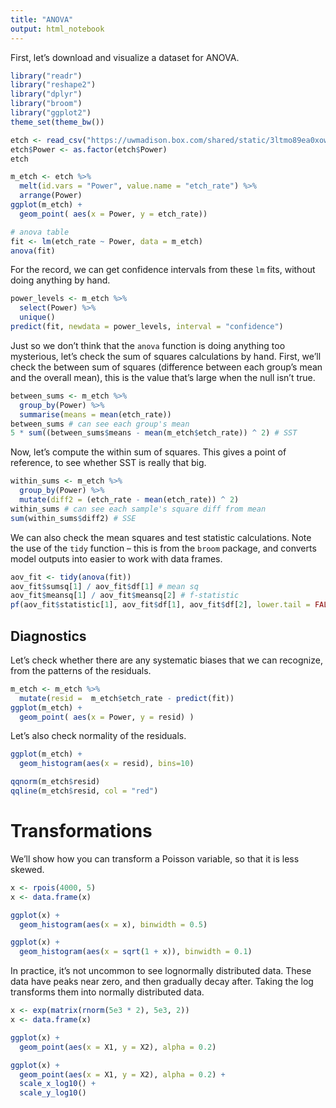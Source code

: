 ```yaml
---
title: "ANOVA"
output: html_notebook
---
```


First, let's download and visualize a dataset for ANOVA.

```r
library("readr")
library("reshape2")
library("dplyr")
library("broom")
library("ggplot2")
theme_set(theme_bw())
```

```r
etch <- read_csv("https://uwmadison.box.com/shared/static/3ltmo89ea0xowsh1386x9fk58qc51ned.txt")
etch$Power <- as.factor(etch$Power)
etch
```

```r
m_etch <- etch %>%
  melt(id.vars = "Power", value.name = "etch_rate") %>%
  arrange(Power)
ggplot(m_etch) +
  geom_point( aes(x = Power, y = etch_rate))
```

```r
# anova table
fit <- lm(etch_rate ~ Power, data = m_etch)
anova(fit)
```

For the record, we can get confidence intervals from these `lm` fits, without
doing anything by hand.

```r
power_levels <- m_etch %>%
  select(Power) %>%
  unique()
predict(fit, newdata = power_levels, interval = "confidence")
```


Just so we don't think that the `anova` function is doing anything too
mysterious, let's check the sum of squares calculations by hand. First, we'll
check the between sum of squares (difference between each group's mean and the
overall mean), this is the value that's large when the null isn't true.

```r
between_sums <- m_etch %>%
  group_by(Power) %>%
  summarise(means = mean(etch_rate))
between_sums # can see each group's mean
5 * sum((between_sums$means - mean(m_etch$etch_rate)) ^ 2) # SST
```

Now, let's compute the within sum of squares. This gives a point of reference,
to see whether SST is really that big.

```r
within_sums <- m_etch %>%
  group_by(Power) %>%
  mutate(diff2 = (etch_rate - mean(etch_rate)) ^ 2)
within_sums # can see each sample's square diff from mean
sum(within_sums$diff2) # SSE
```

We can also check the mean squares and test statistic calculations. Note the use
of the `tidy` function -- this is from the `broom` package, and converts model
outputs into easier to work with data frames.

```r
aov_fit <- tidy(anova(fit))
aov_fit$sumsq[1] / aov_fit$df[1] # mean sq
aov_fit$meansq[1] / aov_fit$meansq[2] # f-statistic
pf(aov_fit$statistic[1], aov_fit$df[1], aov_fit$df[2], lower.tail = FALSE) # hand calculate p-value
```

## Diagnostics

Let's check whether there are any systematic biases that we can recognize, from
the patterns of the residuals.

```r
m_etch <- m_etch %>%
  mutate(resid =  m_etch$etch_rate - predict(fit))
ggplot(m_etch) +
  geom_point( aes(x = Power, y = resid) )
```

Let's also check normality of the residuals.

```r
ggplot(m_etch) +
  geom_histogram(aes(x = resid), bins=10)

qqnorm(m_etch$resid)
qqline(m_etch$resid, col = "red")
```


# Transformations

We'll show how you can transform a Poisson variable, so that it is less skewed.

```r
x <- rpois(4000, 5)
x <- data.frame(x)

ggplot(x) +
  geom_histogram(aes(x = x), binwidth = 0.5)

ggplot(x) +
  geom_histogram(aes(x = sqrt(1 + x)), binwidth = 0.1)
```

In practice, it's not uncommon to see lognormally distributed data. These data
have peaks near zero, and then gradually decay after. Taking the log transforms
them into normally distributed data.

```r
x <- exp(matrix(rnorm(5e3 * 2), 5e3, 2))
x <- data.frame(x)

ggplot(x) +
  geom_point(aes(x = X1, y = X2), alpha = 0.2)

ggplot(x) +
  geom_point(aes(x = X1, y = X2), alpha = 0.2) +
  scale_x_log10() +
  scale_y_log10()
```